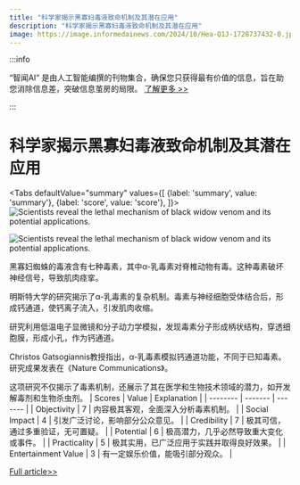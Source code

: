 ```yaml
---
title: "科学家揭示黑寡妇毒液致命机制及其潜在应用"
description: "科学家揭示黑寡妇毒液致命机制及其潜在应用"
image: https://image.informedainews.com/2024/10/Hea-Q1J-1728737432-0.jpg
---
```



:::info

“智闻AI“ 是由人工智能编撰的刊物集合，确保您只获得最有价值的信息，旨在助您消除信息差，突破信息茧房的局限。  [了解更多 >>](/)

:::

# 科学家揭示黑寡妇毒液致命机制及其潜在应用


<Tabs
	defaultValue="summary"
	values={[
	{label: 'summary', value: 'summary'},
	{label: 'score', value: 'score'},
]}>
<TabItem value="summary">
<img
  src="https://image.informedainews.com/2024/10/Hea-Q1J-1728737432-0.jpg"
  alt="Scientists reveal the lethal mechanism of black widow venom and its potential applications."
/>

<img
  src="https://image.informedainews.com/2024/10/Hea-vPn-1728737432-1.jpg"
  alt="Scientists reveal the lethal mechanism of black widow venom and its potential applications."
/>



黑寡妇蜘蛛的毒液含有七种毒素，其中α-乳毒素对脊椎动物有毒。这种毒素破坏神经信号，导致肌肉痉挛。

明斯特大学的研究揭示了α-乳毒素的复杂机制。毒素与神经细胞受体结合后，形成钙通道，使钙离子流入，引发肌肉收缩。

研究利用低温电子显微镜和分子动力学模拟，发现毒素分子形成柄状结构，穿透细胞膜，形成小孔，作为钙通道。

Christos Gatsogiannis教授指出，α-乳毒素模拟钙通道功能，不同于已知毒素。研究成果发表在《Nature Communications》。

这项研究不仅揭示了毒素机制，还展示了其在医学和生物技术领域的潜力，如开发解毒剂和生物杀虫剂。
</TabItem>
<TabItem value="score">
	| Scores     | Value   | Explanation |
	| -------- | ------- | ------- |
	| Objectivity  | 7    | 内容极其客观，全面深入分析毒素机制。    |
	| Social Impact | 4     | 引发广泛讨论，影响部分公众意见。    |
	| Credibility    | 7    | 极其可信，通过多重验证，无可置疑。    |
	| Potential    | 6    | 极高潜力，几乎必然导致重大变化或事件。    |
	| Practicality    | 5    | 极其实用，已广泛应用于实践并取得良好效果。    |
	| Entertainment Value    | 3    | 有一定娱乐价值，能吸引部分观众。    |
</TabItem>
</Tabs>

[Full article>>](https://www.cnbeta.com.tw/articles/science/1448949.htm)
